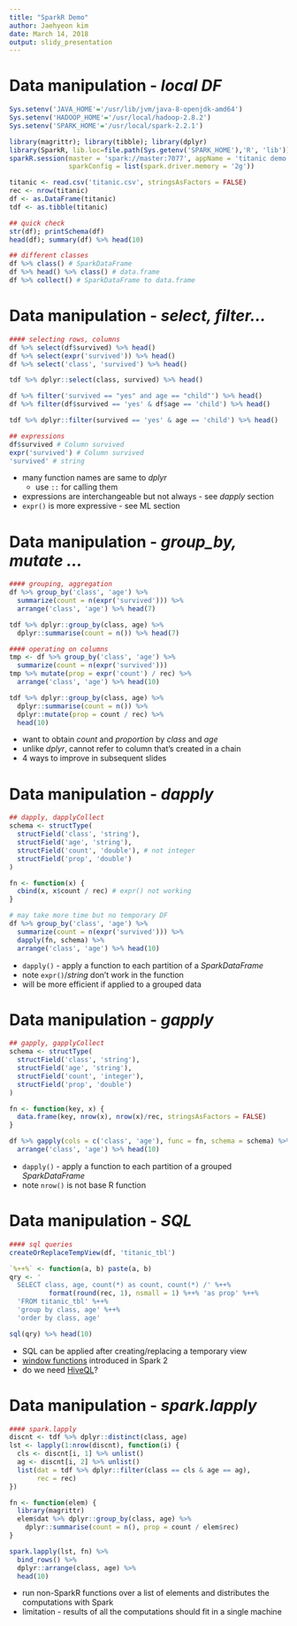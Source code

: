 ```yaml
---
title: "SparkR Demo"
author: Jaehyeon kim
date: March 14, 2018
output: slidy_presentation
---
```


# Data manipulation - _local DF_

```r
Sys.setenv('JAVA_HOME'='/usr/lib/jvm/java-8-openjdk-amd64')
Sys.setenv('HADOOP_HOME'='/usr/local/hadoop-2.8.2')
Sys.setenv('SPARK_HOME'='/usr/local/spark-2.2.1')

library(magrittr); library(tibble); library(dplyr)
library(SparkR, lib.loc=file.path(Sys.getenv('SPARK_HOME'),'R', 'lib'))
sparkR.session(master = 'spark://master:7077', appName = 'titanic demo',
               sparkConfig = list(spark.driver.memory = '2g'))

titanic <- read.csv('titanic.csv', stringsAsFactors = FALSE)
rec <- nrow(titanic)
df <- as.DataFrame(titanic)
tdf <- as.tibble(titanic)

## quick check
str(df); printSchema(df)
head(df); summary(df) %>% head(10)

## different classes
df %>% class() # SparkDataFrame
df %>% head() %>% class() # data.frame
df %>% collect() # SparkDataFrame to data.frame
```

# Data manipulation - _select, filter..._

```r
#### selecting rows, columns
df %>% select(df$survived) %>% head()
df %>% select(expr('survived')) %>% head()
df %>% select('class', 'survived') %>% head()

tdf %>% dplyr::select(class, survived) %>% head()

df %>% filter('survived == "yes" and age == "child"') %>% head()
df %>% filter(df$survived == 'yes' & df$age == 'child') %>% head()

tdf %>% dplyr::filter(survived == 'yes' & age == 'child') %>% head()

## expressions
df$survived # Column survived
expr('survived') # Column survived
'survived' # string
```

- many function names are same to _dplyr_
    + use `::` for calling them
- expressions are interchangeable but not always - see _dapply_ section
- `expr()` is more expressive - see ML section

# Data manipulation - _group_by, mutate ..._

```r
#### grouping, aggregation
df %>% group_by('class', 'age') %>%
  summarize(count = n(expr('survived'))) %>%
  arrange('class', 'age') %>% head(7)

tdf %>% dplyr::group_by(class, age) %>%
  dplyr::summarise(count = n()) %>% head(7)

#### operating on columns
tmp <- df %>% group_by('class', 'age') %>%
  summarize(count = n(expr('survived')))
tmp %>% mutate(prop = expr('count') / rec) %>% 
  arrange('class', 'age') %>% head(10)

tdf %>% dplyr::group_by(class, age) %>%
  dplyr::summarise(count = n()) %>% 
  dplyr::mutate(prop = count / rec) %>%
  head(10)
```

- want to obtain _count_ and _proportion_ by _class_ and _age_
- unlike _dplyr_, cannot refer to column that's created in a chain
- 4 ways to improve in subsequent slides

# Data manipulation - _dapply_

```r
## dapply, dapplyCollect
schema <- structType(
  structField('class', 'string'),
  structField('age', 'string'),
  structField('count', 'double'), # not integer
  structField('prop', 'double')
)

fn <- function(x) {
  cbind(x, x$count / rec) # expr() not working
}

# may take more time but no temporary DF
df %>% group_by('class', 'age') %>%
  summarize(count = n(expr('survived'))) %>%
  dapply(fn, schema) %>%
  arrange('class', 'age') %>% head(10)
```

- `dapply()` - apply a function to each partition of a _SparkDataFrame_
- note `expr()`/_string_ don't work in the function
- will be more efficient if applied to a grouped data

# Data manipulation - _gapply_

```r
## gapply, gapplyCollect
schema <- structType(
  structField('class', 'string'),
  structField('age', 'string'),
  structField('count', 'integer'),
  structField('prop', 'double')
)

fn <- function(key, x) {
  data.frame(key, nrow(x), nrow(x)/rec, stringsAsFactors = FALSE)
}

df %>% gapply(cols = c('class', 'age'), func = fn, schema = schema) %>%
  arrange('class', 'age') %>% head(10)
```

- `dapply()` - apply a function to each partition of a grouped _SparkDataFrame_
- note `nrow()` is not base R function

# Data manipulation - _SQL_

```r
#### sql queries
createOrReplaceTempView(df, 'titanic_tbl')

`%++%` <- function(a, b) paste(a, b)
qry <- '
  SELECT class, age, count(*) as count, count(*) /' %++% 
          format(round(rec, 1), nsmall = 1) %++% 'as prop' %++%
  'FROM titanic_tbl' %++%
  'group by class, age' %++%
  'order by class, age'

sql(qry) %>% head(10)
```

- SQL can be applied after creating/replacing a temporary view
- [window functions](https://databricks.com/blog/2015/07/15/introducing-window-functions-in-spark-sql.html) introduced in Spark 2
- do we need [HiveQL](https://cwiki.apache.org/confluence/display/Hive/LanguageManual)?

# Data manipulation - _spark.lapply_

```r
#### spark.lapply
discnt <- tdf %>% dplyr::distinct(class, age)
lst <- lapply(1:nrow(discnt), function(i) {
  cls <- discnt[i, 1] %>% unlist()
  ag <- discnt[i, 2] %>% unlist()
  list(dat = tdf %>% dplyr::filter(class == cls & age == ag),
       rec = rec)
})

fn <- function(elem) {
  library(magrittr)
  elem$dat %>% dplyr::group_by(class, age) %>%
    dplyr::summarise(count = n(), prop = count / elem$rec)
}

spark.lapply(lst, fn) %>%
  bind_rows() %>%
  dplyr::arrange(class, age) %>%
  head(10)
```

- run non-SparkR functions over a list of elements and distributes the computations with Spark
- limitation - results of all the computations should fit in a single machine
